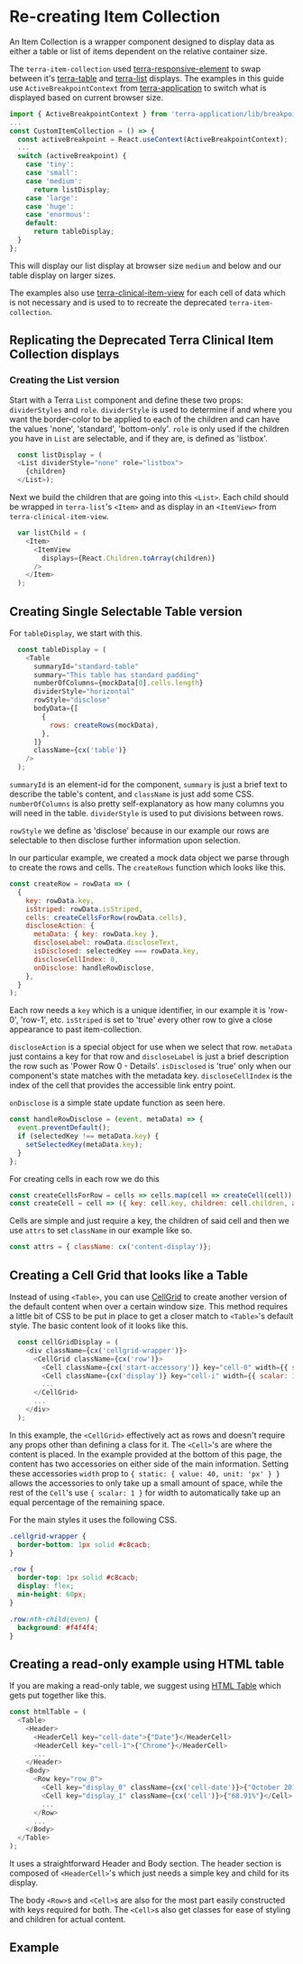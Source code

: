 
# Re-creating Item Collection

An Item Collection is a wrapper component designed to display data as either a table or list of items dependent on the relative container size.

The `terra-item-collection` used [terra-responsive-element](/components/terra-responsive-element/responsive-element/responsive-element) to swap between it's [terra-table](/components/terra-table/table/table) and [terra-list](/components/terra-list/list/list) displays. The examples in this guide use `ActiveBreakpointContext` from [terra-application](/application/terra-application/application) to switch what is displayed based on current browser size.

```javascript
import { ActiveBreakpointContext } from 'terra-application/lib/breakpoints';
...
const CustomItemCollection = () => {
  const activeBreakpoint = React.useContext(ActiveBreakpointContext);
  ...
  switch (activeBreakpoint) {
    case 'tiny':
    case 'small':
    case 'medium':
      return listDisplay;
    case 'large':
    case 'huge':
    case 'enormous':
    default:
      return tableDisplay;
  }
};
```

This will display our list display at browser size `medium` and below and our table display on larger sizes.

The examples also use [terra-clinical-item-view](/components/terra-clinical-item-view/clinical-item-view/clinical-item-view) for each cell of data which is not necessary and is used to to recreate the deprecated `terra-item-collection`.

## Replicating the Deprecated Terra Clinical Item Collection displays

### Creating the List version

Start with a Terra `List` component and define these two props: `dividerStyles` and `role`. `dividerStyle` is used to determine if and where you want the border-color to be applied to each of the children and can have the values 'none', 'standard', 'bottom-only'. `role` is only used if the children you have in `List` are selectable, and if they are, is defined as 'listbox'.

```javascript
  const listDisplay = (
  <List dividerStyle="none" role="listbox">
    {children}
  </List>);
```

Next we build the children that are going into this `<List>`. Each child should be wrapped in `terra-list`'s `<Item>` and as display in an `<ItemView>` from `terra-clinical-item-view`.

```javascript
  var listChild = (
    <Item>
      <ItemView
        displays={React.Children.toArray(children)}
      />
    </Item>
  );
```

## Creating Single Selectable Table version

For `tableDisplay`, we start with this.

```javascript
  const tableDisplay = (
    <Table
      summaryId="standard-table"
      summary="This table has standard padding"
      numberOfColumns={mockData[0].cells.length}
      dividerStyle="horizontal"
      rowStyle="disclose"
      bodyData={[
        {
          rows: createRows(mockData),
        },
      ]}
      className={cx('table')}
    />
  );
```

`summaryId` is an element-id for the component, `summary` is just a brief text to describe the table's content, and `className` is just add some CSS. `numberOfColumns` is also pretty self-explanatory as how many columns you will need in the table. `dividerStyle` is used to put divisions between rows.

`rowStyle` we define as 'disclose' because in our example our rows are selectable to then disclose further information upon selection.

In our particular example, we created a mock data object we parse through to create the rows and cells. The `createRows` function which looks like this.

```javascript
const createRow = rowData => (
  {
    key: rowData.key,
    isStriped: rowData.isStriped,
    cells: createCellsForRow(rowData.cells),
    discloseAction: {
      metaData: { key: rowData.key },
      discloseLabel: rowData.discloseText,
      isDisclosed: selectedKey === rowData.key,
      discloseCellIndex: 0,
      onDisclose: handleRowDisclose,
    },
  }
);
```

Each row needs a `key` which is a unique identifier, in our example it is 'row-0', 'row-1', etc. `isStriped` is set to 'true' every other row to give a close appearance to past item-collection.

`discloseAction` is a special object for use when we select that row. `metaData` just contains a key for that row and `discloseLabel` is just a brief description the row such as 'Power Row 0 - Details'. `isDisclosed` is 'true' only when our component's state matches with the metadata key. `discloseCellIndex` is the index of the cell that provides the accessible link entry point.

`onDisclose` is a simple state update function as seen here.

```javascript
const handleRowDisclose = (event, metaData) => {
  event.preventDefault();
  if (selectedKey !== metaData.key) {
    setSelectedKey(metaData.key);
  }
};
```

For creating cells in each row we do this

```javascript
const createCellsForRow = cells => cells.map(cell => createCell(cell));
const createCell = cell => ({ key: cell.key, children: cell.children, attrs: cell.attrs });
```

Cells are simple and just require a key, the children of said cell and then we use `attrs` to set `className` in our example like so.

```javascript
const attrs = { className: cx('content-display')};
```

## Creating a Cell Grid that looks like a Table

Instead of using `<Table>`, you can use [CellGrid](/components/terra-cell-grid/cell-grid/cell-grid) to create another version of the default content when over a certain window size. This method requires a little bit of CSS to be put in place to get a closer match to `<Table>`'s default style. The basic content look of it looks like this.

```javascript
  const cellGridDisplay = (
    <div className={cx('cellgrid-wrapper')}>
      <CellGrid className={cx('row')}>
        <Cell className={cx('start-accessory')} key="cell-0" width={{ static: { value: 40, unit: 'px' } }}>{startAccessory}</Cell>
        <Cell className={cx('display')} key="cell-i" width={{ scalar: 1 }}>{display}</Cell>
        ...
      </CellGrid>
      ...
    </div>
  );
```

In this example, the `<CellGrid>` effectively act as rows and doesn't require any props other than defining a class for it. The `<Cell>`'s are where the content is placed. In the example provided at the bottom of this page, the content has two accessories on either side of the main information. Setting these accessories `width` prop to `{ static: { value: 40, unit: 'px' } }` allows the accessories to only take up a small amount of space, while the rest of the `Cell`'s use `{ scalar: 1 }` for width to automatically take up an equal percentage of the remaining space.

For the main styles it uses the following CSS.

```css
.cellgrid-wrapper {
  border-bottom: 1px solid #c8cacb;
}

.row {
  border-top: 1px solid #c8cacb;
  display: flex;
  min-height: 60px;
}

.row:nth-child(even) {
  background: #f4f4f4;
}
```

## Creating a read-only example using HTML table

If you are making a read-only table, we suggest using [HTML Table](/components/terra-html-table/html-table/table) which gets put together like this.

```javascript
const htmlTable = (
  <Table>
    <Header>
      <HeaderCell key="cell-date">{"Date"}</HeaderCell>
      <HeaderCell key="cell-1">{"Chrome"}</HeaderCell>
      ...
    </Header>
    <Body>
      <Row key="row_0">
        <Cell key="display_0" className={cx('cell-date')}>{"October 2019"}</Cell>
        <Cell key="display_1" className={cx('cell')}>{"68.91%"}</Cell>
        ...
      </Row>
      ...
    </Body>
  </Table>
);
```

It uses a straightforward Header and Body section. The header section is composed of `<HeaderCell>`'s which just needs a simple key and child for its display.

The body `<Row>`s and `<Cell>`s are also for the most part easily constructed with keys required for both. The `<Cell>`s also get classes for ease of styling and children for actual content.

## Example
<ResponsiveListandTableExample title='Responsive List And Table Example' />
<ResponsiveListandCellGridExample title='Responsive List And Cell Grid Example' />
<ResponsiveListandHtmlTableExample title='Responsive List And HTML Table Example' />
